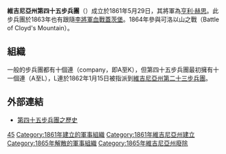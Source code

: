 {{Infobox military unit
|unit_name= 維吉尼亞州第四十五步兵團
| image= Flag of Virginia (1861).png
| image_size = 150
|caption= 維吉尼亞州州旗（1861年）
|dates= 1861年5月－1865年春季
|country= [[美利堅聯盟國|美利堅聯盟國]]
|allegiance={{flag|CSA}}
|branch=
|type=
|role= [[步兵|步兵]]
|nickname=
|battles=
*{{le|卡尼菲克斯渡口之役|Battle of Carnifex Ferry}}
*吉爾斯法院大樓之役
*劉易斯堡之役
*{{le|查爾斯頓之役 (1862年)|Battle of Charleston (1862)|查爾斯頓之役}}
*白硫泉之役
*{{le|布朗特維爾之役|Battle of Blountville}}
*{{le|克洛伊德山之役|Battle of Cloyd's Mountain}}
*{{le|皮蒙特之役|Battle of Piedmont}}
*{{le|莫諾卡西之役|Battle of Monocacy}}
*{{le|史蒂文斯堡之役|Battle of Fort Stevens}}
*{{le|希頓岔道之役|Battle of Heaton's Crossroads}}
*{{le|冷泉之役|Battle of Cool Spring}}
*{{le|第二次克恩斯鎮之役|Battle of Kernstown II}}
*{{le|柏利維爾之役|Battle of Berryville}}
*{{le|奥普奎因之役|Battle of Opequon}}
*{{le|費舍山之役|Battle of Fisher's Hill}}
*胡普山之役
*{{le|雪松溪之役|Battle of Cedar Creek}}
*{{le|韋恩斯伯勒之役 (維吉尼亞州)|Battle of Waynesboro, Virginia|韋恩斯伯勒之役}}
|disbanded= 1865年
|notable_commanders=少將[[亨利·赫思|亨利·赫思]]<br/>Lt. Colonel William Elisha Peters<br/>Colonel William Henry Browne<br/>Maj. Francis Miller
}}

'''維吉尼亞州第四十五步兵團'''（{{lang-en|45th Virginia Infantry Regiment}}）成立於1861年5月29日，其將軍為[[亨利·赫思|亨利·赫思]]。此步兵團於1863年也有跟隨[[李將軍|李將軍]][[蓋茨堡戰役|血戰蓋茨堡]]。1864年參與可洛以山之戰（Battle of Cloyd's Mountain）。

==組織==
一般的步兵團都有十個連（company，即A至K），但第四十五步兵團最初擁有十一個連（A至L），L連於1862年1月15日被指派到[[維吉尼亞州第二十三步兵團|維吉尼亞州第二十三步兵團]]。

==外部連結==
*[http://www.gwest.org/45thva.htm 第四十五步兵團之歷史] {{Wayback|url=http://www.gwest.org/45thva.htm |date=20070216140652 }}

[[Category:維吉尼亞州步兵團|45]]
[[Category:1861年建立的軍事組織|Category:1861年建立的軍事組織]]
[[Category:1861年維吉尼亞州建立|Category:1861年維吉尼亞州建立]]
[[Category:1865年解散的軍事組織|Category:1865年解散的軍事組織]]
[[Category:1865年維吉尼亞州廢除|Category:1865年維吉尼亞州廢除]]

{{US-mil-stub}}